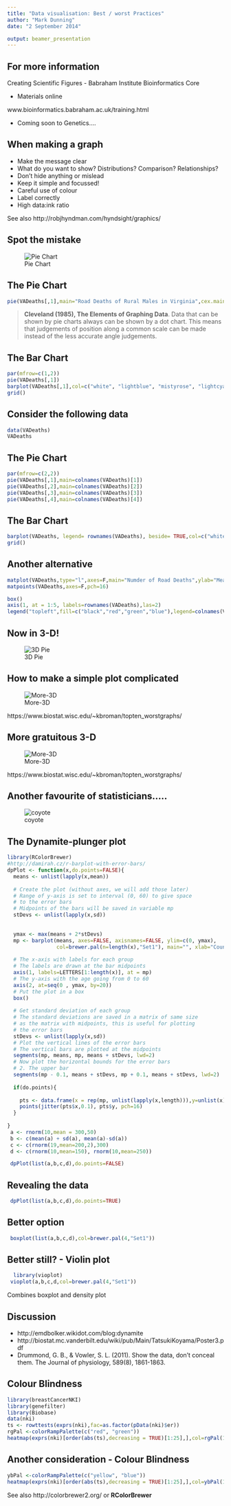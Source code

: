 ```yaml
---
title: "Data visualisation: Best / worst Practices"
author: "Mark Dunning"
date: "2 September 2014"

output: beamer_presentation
---
```



## For more information
Creating Scientific Figures - Babraham Institute Bioinformatics Core

- Materials online

www.bioinformatics.babraham.ac.uk/training.html

- Coming soon to Genetics....

## When making a graph

* Make the message clear
* What do you want to show? Distributions? Comparison? Relationships?
* Don't hide anything or mislead
* Keep it simple and focussed!
* Careful use of colour
* Label correctly
* High data:ink ratio

See also http://robjhyndman.com/hyndsight/graphics/

## Spot the mistake

![Pie Chart](images/Fox-News-pie-chart-625x468.png)


## The Pie Chart

```r
pie(VADeaths[,1],main="Road Deaths of Rural Males in Virginia",cex.main=0.7,cex=0.7)
```

>**Cleveland (1985), The Elements of Graphing Data**. Data that can be shown by pie charts always can be shown by a dot chart. This means that judgements of position along a common scale can be made instead of the less accurate angle judgements.


## The Bar Chart

```r
par(mfrow=c(1,2))
pie(VADeaths[,1])
barplot(VADeaths[,1],col=c("white", "lightblue", "mistyrose", "lightcyan", "lavender", "cornsilk"))
grid()
```



## Consider the following data


```r
data(VADeaths)
VADeaths
```


## The Pie Chart

```r
par(mfrow=c(2,2))
pie(VADeaths[,1],main=colnames(VADeaths)[1])
pie(VADeaths[,2],main=colnames(VADeaths)[2])
pie(VADeaths[,3],main=colnames(VADeaths)[3])
pie(VADeaths[,4],main=colnames(VADeaths)[4])
```


## The Bar Chart

```r
barplot(VADeaths, legend= rownames(VADeaths), beside= TRUE,col=c("white", "lightblue", "mistyrose", "lightcyan", "lavender"))
grid()
```

## Another alternative
```r
matplot(VADeaths,type="l",axes=F,main="Numder of Road Deaths",ylab="Mean number of deaths")
matpoints(VADeaths,axes=F,pch=16)

box()
axis(1, at = 1:5, labels=rownames(VADeaths),las=2)
legend("topleft",fill=c("black","red","green","blue"),legend=colnames(VADeaths))
```


## Now in 3-D!

![3D Pie](images/3d-pie-chart.png)

## How to make a simple plot complicated

![More-3D](images/cotter_fig2.jpg)

https://www.biostat.wisc.edu/~kbroman/topten_worstgraphs/

## More gratuitous 3-D

![More-3D](images/roeder_fig4.jpg)

https://www.biostat.wisc.edu/~kbroman/topten_worstgraphs/




## Another favourite of statisticians..... 
![coyote](images/Detonator_6550.jpg)

## The Dynamite-plunger plot

```r
library(RColorBrewer)
#http://damirah.cz/r-barplot-with-error-bars/
dpPlot <- function(x,do.points=FALSE){
  means <- unlist(lapply(x,mean))
  
  # Create the plot (without axes, we will add those later)
  # Range of y-axis is set to interval (0, 60) to give space 
  # to the error bars
  # Midpoints of the bars will be saved in variable mp
  stDevs <- unlist(lapply(x,sd))
  
  
  ymax <- max(means + 2*stDevs)   
  mp <- barplot(means, axes=FALSE, axisnames=FALSE, ylim=c(0, ymax),
                col=brewer.pal(n=length(x),"Set1"), main="", xlab="Count", ylab="Age")
  
  # The x-axis with labels for each group
  # The labels are drawn at the bar midpoints
  axis(1, labels=LETTERS[1:length(x)], at = mp)
  # The y-axis with the age going from 0 to 60 
  axis(2, at=seq(0 , ymax, by=20))
  # Put the plot in a box
  box()
  
  # Get standard deviation of each group
  # The standard deviations are saved in a matrix of same size 
  # as the matrix with midpoints, this is useful for plotting 
  # the error bars
  stDevs <- unlist(lapply(x,sd))
  # Plot the vertical lines of the error bars
  # The vertical bars are plotted at the midpoints
  segments(mp, means, mp, means + stDevs, lwd=2)
  # Now plot the horizontal bounds for the error bars
  # 2. The upper bar
  segments(mp - 0.1, means + stDevs, mp + 0.1, means + stDevs, lwd=2)
  
  if(do.points){
    
    pts <- data.frame(x = rep(mp, unlist(lapply(x,length))),y=unlist(x))
    points(jitter(pts$x,0.1), pts$y, pch=16)
  }
  
}
 a <- rnorm(10,mean = 300,50)
 b <- c(mean(a) + sd(a), mean(a)-sd(a))
 c <- c(rnorm(19,mean=200,2),300)
 d <- c(rnorm(10,mean=150), rnorm(10,mean=250))

 dpPlot(list(a,b,c,d),do.points=FALSE)

```


## Revealing the data
```r
 dpPlot(list(a,b,c,d),do.points=TRUE)

```

## Better option
```r
 boxplot(list(a,b,c,d),col=brewer.pal(4,"Set1"))

```

## Better still? - Violin plot
```r
  library(vioplot)
 vioplot(a,b,c,d,col=brewer.pal(4,"Set1"))

```

Combines boxplot and density plot

## Discussion
- http://emdbolker.wikidot.com/blog:dynamite
- http://biostat.mc.vanderbilt.edu/wiki/pub/Main/TatsukiKoyama/Poster3.pdf
- Drummond, G. B., & Vowler, S. L. (2011). Show the data, don't conceal them. The Journal of physiology, 589(8), 1861-1863.


## Colour Blindness
```r
library(breastCancerNKI)
library(genefilter)
library(Biobase)
data(nki)
ts <- rowttests(exprs(nki),fac=as.factor(pData(nki)$er))
rgPal <-colorRampPalette(c("red", "green"))
heatmap(exprs(nki)[order(abs(ts),decreasing = TRUE)[1:25],],col=rgPal(10))

```

## Another consideration - Colour Blindness

```r
ybPal <-colorRampPalette(c("yellow", "blue"))
heatmap(exprs(nki)[order(abs(ts),decreasing = TRUE)[1:25],],col=ybPal(10))

```
See also http://colorbrewer2.org/ or **RColorBrewer**

